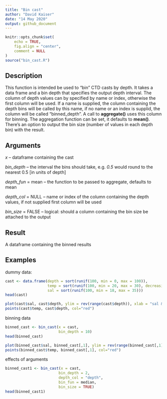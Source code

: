```yaml
---
title: "Bin cast"
author: "David Kaiser"
date: "14 May 2020"
output: github_document
---
```


```r
knitr::opts_chunk$set(
	echo = TRUE,
	fig.align = "center",
	comment = NULL
)
source("bin_cast.R")
```

## Description

This function is intended be used to "bin" CTD casts by depth. It takes a data frame and a bin depth that specifies the output depth interval. The column of depth values can by specified by name or index, otherwise the first column will be used. If a name is supplied, the column containing the depth bins will be called by this name, if no name or an index is supplid, the column will be called "binned_depth". A call to **aggregate()** uses this column for binning. The aggregation function can be set, it defaults to **mean()**. There's an option to output the bin size (number of values in each depth bin) with the result.

## Arguments

*x* -- dataframe containing the cast

*bin_depth* -- the interval the bins should take, e.g. *0.5* would round to the nearest 0.5 [in units of depth]

*depth_fun* = mean -- the function to be passed to aggregate, defaults to mean

*depth_col* = NULL -- name or index of the column containing the depth values, if not supplied first column will be used

*bin_size* = FALSE -- logical: should a column containing the bin size be attached to the output

## Result

A dataframe containing the binned results

## Examples

dummy data:
```r
cast <- data.frame(depth = sort(runif(100, min = 0, max = 100)),
                   temp = sort(runif(100, min = 20, max = 30), decreasing = TRUE),
                   sal = sort(runif(100, min = 18, max = 35)))
head(cast)
```

```r
plot(cast$sal, cast$depth, ylim = rev(range(cast$depth)), xlab = "sal & T", ylab = "depth")
points(cast$temp, cast$depth, col="red")
```

binning data
```r
binned_cast <- bin_cast(x = cast, 
                        bin_depth = 10)
head(binned_cast)
```

```r
plot(binned_cast$sal, binned_cast[,1], ylim = rev(range(binned_cast[,1])), xlab = "sal & T", ylab = "depth")
points(binned_cast$temp, binned_cast[,1], col="red")
```

effects of arguments
```r
binned_cast1 <- bin_cast(x = cast, 
                        bin_depth = 2, 
                        depth_col = "depth",
                        bin_fun = median, 
                        bin_size = TRUE)
head(binned_cast1)
```
